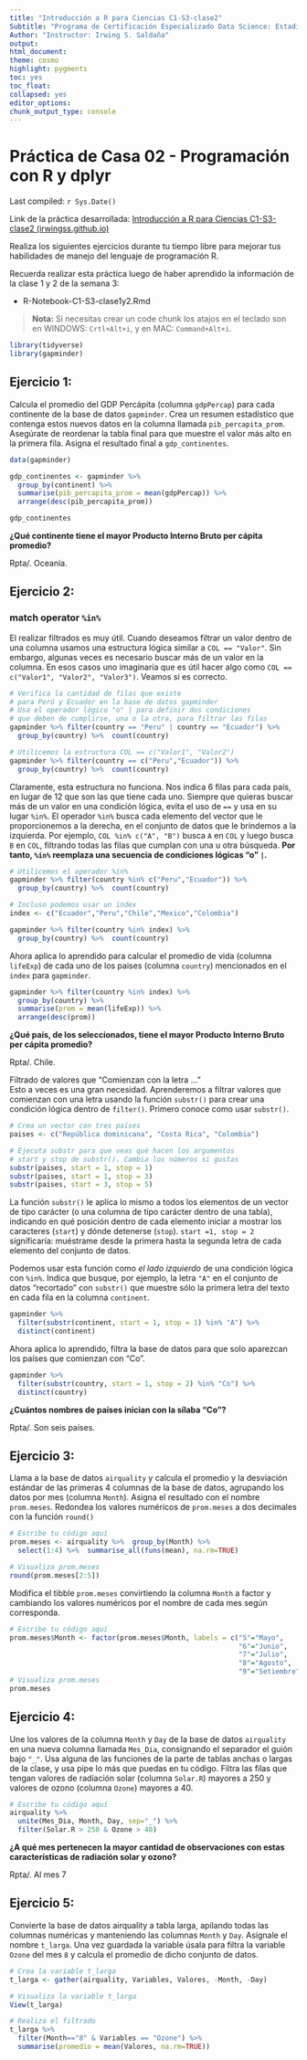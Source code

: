 ```yaml
---
title: "Introducción a R para Ciencias C1-S3-clase2"
Subtitle: "Programa de Certificación Especializado Data Science: Estadística y Análisis de Datos en R"
Author: "Instructor: Irwing S. Saldaña"
output:
html_document: 
theme: cosmo
highlight: pygments
toc: yes
toc_float: 
collapsed: yes
editor_options: 
chunk_output_type: console
---
```


# **Práctica de Casa 02 - Programación con R y dplyr**

Last compiled: `r Sys.Date()`

Link de la práctica desarrollada: [Introducción a R para Ciencias C1-S3-clase2 (irwingss.github.io)](https://irwingss.github.io/IrwingRLab/PractCasa02-full.html)

Realiza los siguientes ejercicios durante tu tiempo libre para mejorar tus habilidades de manejo del lenguaje de programación R.

Recuerda realizar esta práctica luego de haber aprendido la información de la clase 1 y 2 de la semana 3:

-   R-Notebook-C1-S3-clase1y2.Rmd

> **Nota:** Si necesitas crear un code chunk los atajos en el teclado son en WINDOWS: `Crtl+Alt+i`, y en MAC: `Command+Alt+i`.

```r
library(tidyverse)
library(gapminder)
```

## **Ejercicio 1:**

Calcula el promedio del GDP Percápita (columna `gdpPercap`) para cada continente de la base de datos `gapminder`. Crea un resumen estadístico que contenga estos nuevos datos en la columna llamada `pib_percapita_prom`. Asegúrate de reordenar la tabla final para que muestre el valor más alto en la primera fila. Asigna el resultado final a `gdp_continentes`.

```r
data(gapminder)

gdp_continentes <- gapminder %>% 
  group_by(continent) %>% 
  summarise(pib_percapita_prom = mean(gdpPercap)) %>% 
  arrange(desc(pib_percapita_prom))

gdp_continentes
```

**¿Qué continente tiene el mayor Producto Interno Bruto per cápita promedio?**

Rpta/. Oceanía.

\pagebreak

## **Ejercicio 2:**

### match operator `%in%`

El realizar filtrados es muy útil. Cuando deseamos filtrar un valor dentro de una columna usamos una estructura lógica similar a `COL == "Valor"`. Sin embargo, algunas veces es necesario buscar más de un valor en la columna. En esos casos uno imaginaría que es útil hacer algo como `COL == c("Valor1", "Valor2", "Valor3")`. Veamos si es correcto.

```r
# Verifica la cantidad de filas que existe 
# para Perú y Ecuador en la base de datos gapminder
# Usa el operador lógico "o" | para definir dos condiciones
# que deben de cumplirse, una o la otra, para filtrar las filas
gapminder %>% filter(country == "Peru" | country == "Ecuador") %>% 
  group_by(country) %>%  count(country)

# Utilicemos la estructura COL == c("Valor1", "Valor2")
gapminder %>% filter(country == c("Peru","Ecuador")) %>% 
  group_by(country) %>%  count(country)
```

Claramente, esta estructura no funciona. Nos indica 6 filas para cada país, en lugar de 12 que son las que tiene cada uno. Siempre que quieras buscar más de un valor en una condición lógica, evita el uso de `==` y usa en su lugar `%in%`. El operador `%in%` busca cada elemento del vector que le proporcionemos a la derecha, en el conjunto de datos que le brindemos a la izquierda. Por ejemplo, `COL %in% c("A", "B")` busca `A` en `COL` y luego busca `B` en `COL`, filtrando todas las filas que cumplan con una u otra búsqueda. **Por tanto, `%in%` reemplaza una secuencia de condiciones lógicas "o" `|`.**

```r
# Utilicemos el operador %in%
gapminder %>% filter(country %in% c("Peru","Ecuador")) %>% 
  group_by(country) %>%  count(country)

# Incluso podemos usar un index
index <- c("Ecuador","Peru","Chile","Mexico","Colombia")

gapminder %>% filter(country %in% index) %>% 
  group_by(country) %>%  count(country)
```

Ahora aplica lo aprendido para calcular el promedio de vida (columna `lifeExp`) de cada uno de los paises (columna `country`) mencionados en el `index` para `gapminder`.

```r
gapminder %>% filter(country %in% index) %>%
  group_by(country) %>% 
  summarise(prom = mean(lifeExp)) %>% 
  arrange(desc(prom))
```

**¿Qué país, de los seleccionados, tiene el mayor Producto Interno Bruto per cápita promedio?**

Rpta/. Chile.

Filtrado de valores que "Comienzan con la letra ..."\
Esto a veces es una gran necesidad. Aprenderemos a filtrar valores que comienzan con una letra usando la función `substr()` para crear una condición lógica dentro de `filter()`. Primero conoce como usar `substr()`.

```r
# Crea un vector con tres países
paises <- c("República dominicana", "Costa Rica", "Colombia")

# Ejecuta substr para que veas qué hacen los argumentos
# start y stop de substr(). Cambia los números si gustas
substr(paises, start = 1, stop = 1)
substr(paises, start = 1, stop = 3)
substr(paises, start = 3, stop = 5)
```

La función `substr()` le aplica lo mismo a todos los elementos de un vector de tipo carácter (o una columna de tipo carácter dentro de una tabla), indicando en qué posición dentro de cada elemento iniciar a mostrar los caracteres (`start`) y dónde detenerse (`stop`). `start =1, stop = 2` significaría: muéstrame desde la primera hasta la segunda letra de cada elemento del conjunto de datos.

Podemos usar esta función como *el lado izquierdo* de una condición lógica con `%in%`. Indica que busque, por ejemplo, la letra `"A"` en el conjunto de datos "recortado" con `substr()` que muestre sólo la primera letra del texto en cada fila en la columna `continent`.

```r
gapminder %>% 
  filter(substr(continent, start = 1, stop = 1) %in% "A") %>% 
  distinct(continent)
```

Ahora aplica lo aprendido, filtra la base de datos para que solo aparezcan los países que comienzan con "Co".

```r
gapminder %>% 
  filter(substr(country, start = 1, stop = 2) %in% "Co") %>% 
  distinct(country)
```

**¿Cuántos nombres de países inician con la sílaba "Co"?**

Rpta/. Son seis países.

\pagebreak

## **Ejercicio 3:**

Llama a la base de datos `airquality` y calcula el promedio y la desviación estándar de las primeras 4 columnas de la base de datos, agrupando los datos por mes (columna `Month`). Asigna el resultado con el nombre `prom.meses`. Redondea los valores numéricos de `prom.meses` a dos decimales con la función `round()`

```r
# Escribe tu código aquí
prom.meses <- airquality %>%  group_by(Month) %>%
  select(1:4) %>%  summarise_all(funs(mean), na.rm=TRUE)

# Visualiza prom.meses
round(prom.meses[2:5])
```

Modifica el tibble `prom.meses` convirtiendo la columna `Month` a factor y cambiando los valores numéricos por el nombre de cada mes según corresponda.

```r
# Escribe tu código aquí
prom.meses$Month <- factor(prom.meses$Month, labels = c("5"="Mayo",
                                                        "6"="Junio",
                                                        "7"="Julio",
                                                        "8"="Agosto",
                                                        "9"="Setiembre"))
# Visualiza prom.meses
prom.meses
```

\pagebreak

## **Ejercicio 4:**

Une los valores de la columna `Month` y `Day` de la base de datos `airquality` en una nueva columna llamada `Mes_Dia`, consignando el separador el guión bajo `"_"`. Usa alguna de las funciones de la parte de tablas anchas o largas de la clase, y usa pipe lo más que puedas en tu código. Filtra las filas que tengan valores de radiación solar (columna `Solar.R`) mayores a 250 y valores de ozono (columna `Ozone`) mayores a 40.

```r
# Escribe tu código aquí
airquality %>% 
  unite(Mes_Dia, Month, Day, sep="_") %>% 
  filter(Solar.R > 250 & Ozone > 40)
```

**¿A qué mes pertenecen la mayor cantidad de observaciones con estas características de radiación solar y ozono?**

Rpta/. Al mes 7

\pagebreak

## **Ejercicio 5:**

Convierte la base de datos airquality a tabla larga, apilando todas las columnas numéricas y manteniendo las columnas `Month` y `Day`. Asignale el nombre `t_larga`. Una vez guardada la variable úsala para filtra la variable `Ozone` del mes `8` y calcula el promedio de dicho conjunto de datos.

```r
# Crea la variable t_larga
t_larga <- gather(airquality, Variables, Valores, -Month, -Day)

# Visualiza la variable t_larga
View(t_larga)

# Realiza el filtrado
t_larga %>% 
  filter(Month=="8" & Variables == "Ozone") %>% 
  summarise(promedio = mean(Valores, na.rm=TRUE))
```
